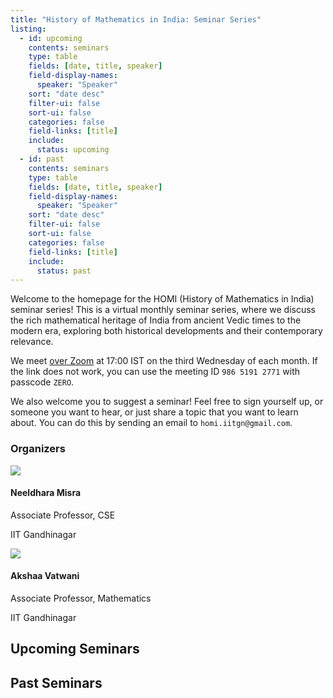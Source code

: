 ```yaml
---
title: "History of Mathematics in India: Seminar Series"
listing:
  - id: upcoming
    contents: seminars
    type: table
    fields: [date, title, speaker]
    field-display-names:
      speaker: "Speaker"
    sort: "date desc"
    filter-ui: false
    sort-ui: false
    categories: false
    field-links: [title]
    include:
      status: upcoming
  - id: past
    contents: seminars
    type: table
    fields: [date, title, speaker]
    field-display-names:
      speaker: "Speaker"
    sort: "date desc"
    filter-ui: false
    sort-ui: false
    categories: false
    field-links: [title]
    include:
      status: past
---
```



Welcome to the homepage for the HOMI (History of Mathematics in India) seminar series! This is a virtual monthly seminar series, where we discuss the rich mathematical heritage of India from ancient Vedic times to the modern era, exploring both historical developments and their contemporary relevance.

::: {.callout}
<i class="fa-regular fa-calendar"></i> We meet [over Zoom](https://iitgn-ac-in.zoom.us/j/98651912771?pwd=IiOVTraKRIKgbaqLb0c0wTLe4CavJu.1) at 17:00 IST on the third Wednesday of each month. If the link does not work, you can use the meeting ID `986 5191 2771` with passcode `ZERO`.
:::

We also welcome you to suggest a seminar! Feel free to sign yourself up, or someone you want to hear, or just share a topic that you want to learn about. You can do this by sending an email to `homi.iitgn@gmail.com`.

### Organizers

::: {.organizer-grid}

::: {.organizer}
![](images/organizer-1.jpg)

::: {.organizer-info}
#### Neeldhara Misra
Associate Professor, CSE

IIT Gandhinagar
:::
:::

::: {.organizer}
![](images/organizer-2.jpg)

::: {.organizer-info}
#### Akshaa Vatwani
Associate Professor, Mathematics

IIT Gandhinagar
:::
:::

:::

::: {.panel-tabset}

## Upcoming Seminars

:::{#upcoming}
:::

## Past Seminars

:::{#past}
:::

:::
